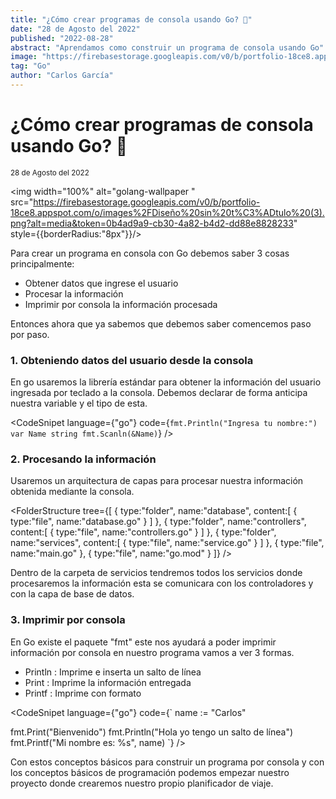 ```yaml
---
title: "¿Cómo crear programas de consola usando Go? 🐹"
date: "28 de Agosto del 2022"
published: "2022-08-28"
abstract: "Aprendamos como construir un programa de consola usando Go"
image: "https://firebasestorage.googleapis.com/v0/b/portfolio-18ce8.appspot.com/o/images%2FDiseño%20sin%20t%C3%ADtulo%20(3).png?alt=media&token=0b4ad9a9-cb30-4a82-b4d2-dd88e8828233"
tag: "Go"
author: "Carlos García"
---
```


# ¿Cómo crear programas de consola usando Go? 🐹

<small>28 de Agosto del 2022</small><EditPost path="como-crear-programa-consola-go" />

<img width="100%" alt="golang-wallpaper " src="https://firebasestorage.googleapis.com/v0/b/portfolio-18ce8.appspot.com/o/images%2FDiseño%20sin%20t%C3%ADtulo%20(3).png?alt=media&token=0b4ad9a9-cb30-4a82-b4d2-dd88e8828233" style={{borderRadius:"8px"}}/>

Para crear un programa en consola con Go debemos saber 3 cosas principalmente:

- Obtener datos que ingrese el usuario
- Procesar la información
- Imprimir por consola la información procesada

Entonces ahora que ya sabemos que debemos saber comencemos paso por paso.

### 1. Obteniendo datos del usuario desde la consola

En go usaremos la librería estándar para obtener la información del usuario ingresada por teclado a la consola. Debemos declarar de forma anticipa nuestra variable y el tipo de esta.

<CodeSnipet language={"go"} code={`
fmt.Println("Ingresa tu nombre:")
var Name string
fmt.Scanln(&Name)
`} />

### 2. Procesando la información

Usaremos un arquitectura de capas para procesar nuestra información obtenida mediante la consola.

<FolderStructure
  tree={[
  {
    type:"folder",
    name:"database",
    content:[
      {
        type:"file",
        name:"database.go"
      }
    ]
  },
  {
    type:"folder",
    name:"controllers",
    content:[
      {
        type:"file",
        name:"controllers.go"
      }
    ]
  },
  {
    type:"folder",
    name:"services",
    content:[
      {
        type:"file",
        name:"service.go"
      }
    ]
  },
  {
    type:"file",
    name:"main.go"
  },
  {
    type:"file",
    name:"go.mod"
  }
]}
/>

Dentro de la carpeta de servicios tendremos todos los servicios donde procesaremos la información esta se comunicara con los controladores y con la capa de base de datos.

### 3. Imprimir por consola

En Go existe el paquete "fmt" este nos ayudará a poder imprimir información por consola en nuestro programa vamos a ver 3 formas.

 - Println : Imprime e inserta un salto de línea
 - Print : Imprime la información entregada
 - Printf : Imprime con formato

 <CodeSnipet language={"go"} code={`
name := "Carlos"

fmt.Print("Bienvenido")
fmt.Println("Hola yo tengo un salto de línea")
fmt.Printf("Mi nombre es: %s", name)
`} />

Con estos conceptos básicos para construir un programa por consola y con los conceptos básicos de programación podemos empezar nuestro proyecto donde crearemos nuestro propio planificador de viaje.